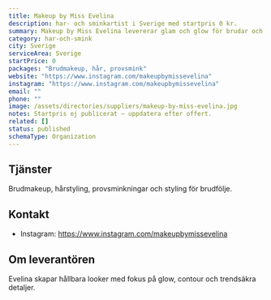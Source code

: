 ```yaml
---
title: Makeup by Miss Evelina
description: har- och sminkartist i Sverige med startpris 0 kr.
summary: Makeup by Miss Evelina levererar glam och glow för brudar och brudföljen.
category: har-och-smink
city: Sverige
serviceArea: Sverige
startPrice: 0
packages: "Brudmakeup, hår, provsmink"
website: "https://www.instagram.com/makeupbymissevelina"
instagram: "https://www.instagram.com/makeupbymissevelina"
email: ""
phone: ""
image: /assets/directories/suppliers/makeup-by-miss-evelina.jpg
notes: Startpris ej publicerat – uppdatera efter offert.
related: []
status: published
schemaType: Organization
---
```


## Tjänster

Brudmakeup, hårstyling, provsminkningar och styling för brudfölje.

## Kontakt

- Instagram: https://www.instagram.com/makeupbymissevelina

## Om leverantören

Evelina skapar hållbara looker med fokus på glow, contour och trendsäkra detaljer.
